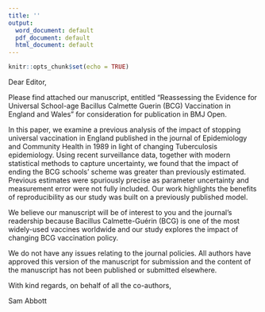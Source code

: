 ```yaml
---
title: ''
output:
  word_document: default
  pdf_document: default
  html_document: default
---
```


```r
knitr::opts_chunk$set(echo = TRUE)
```


Dear Editor,

Please find attached our manuscript, entitled “Reassessing the Evidence for Universal School-age Bacillus Calmette Guerin (BCG) Vaccination in England and Wales” for consideration for publication in BMJ Open.

In this paper, we examine a previous analysis of the impact of stopping universal vaccination in England published in the journal of Epidemiology and Community Health in 1989 in light of changing Tuberculosis epidemiology. Using recent surveillance data, together with modern statistical methods to capture uncertainty, we found that the impact of ending the BCG schools’ scheme was greater than previously estimated. Previous estimates were spuriously precise as parameter uncertainty and measurement error were not fully included. Our work highlights the benefits of reproducibility as our study was built on a previously published model. 

We believe our manuscript will be of interest to you and the journal’s readership because Bacillus Calmette-Guérin (BCG) is one of the most widely-used vaccines worldwide and our study explores the impact of changing BCG vaccination policy. 

We do not have any issues relating to the journal policies. All authors have approved this version of the manuscript for submission and the content of the manuscript has not been published or submitted elsewhere.

With kind regards, on behalf of all the co-authors,

Sam Abbott


